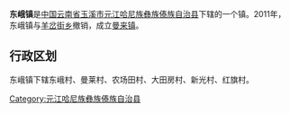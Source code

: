 {{中国乡级行政区
|行政区全称 = 东峨镇
|景观照片文件名 = 
|景观照片描述 = 
|汉语拼音 =
|其他语言 = 
|其他语言名称 = 
|位置图文件名 = 
|位置图描述 = 
|自定义图片=
|上级行政区 = [[云南省|云南省]][[玉溪市|玉溪市]][[元江哈尼族彝族傣族自治县|元江哈尼族彝族傣族自治县]]
|行政区类别 = 镇
|行政区划代码 = 
|行政区划 = 
|村委会 = 
|居委会 = 
|建置时间 = 
|领导职位 = 
|领导名称 = 
|政府驻地 = 
|毗邻 = 
|地理坐标 = 
|总面积 = 
|总人口 = 
|户籍人口 = 
|户籍人口年份 = 
|常住人口 = 
|常住人口年份 = 
|人口密度 = 
|GDP = 
|邮政编码 = 
|电话区号 = 
|官方网站 = 
|网站名称 = 
}}
'''东峨镇'''是[[中华人民共和国|中国]][[云南省|云南省]][[玉溪市|玉溪市]][[元江哈尼族彝族傣族自治县|元江哈尼族彝族傣族自治县]]下辖的一个镇。2011年，东峨镇与[[羊岔街乡|羊岔街乡]]撤销，成立[[曼来镇|曼来镇]]。

== 行政区划 ==

东峨镇下辖东峨村、曼莱村、农场田村、大田房村、新光村、红旗村。

{{云南行政区划小作品}}
{{元江哈尼族彝族傣族自治县行政区划}}

[[Category:元江哈尼族彝族傣族自治县|Category:元江哈尼族彝族傣族自治县]]
